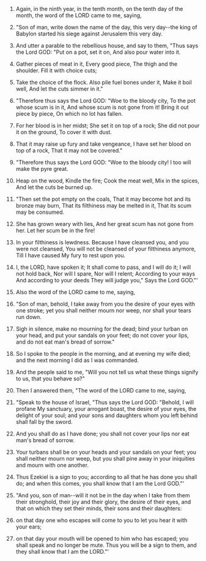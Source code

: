 
1. Again, in the ninth year, in the tenth month, on the tenth day of the month, the word of the LORD came to me, saying,

2. "Son of man, write down the name of the day, this very day--the king of Babylon started his siege against Jerusalem this very day.

3. And utter a parable to the rebellious house, and say to them, "Thus says the Lord GOD: "Put on a pot, set it on, And also pour water into it.

4. Gather pieces of meat in it, Every good piece, The thigh and the shoulder. Fill it with choice cuts;

5. Take the choice of the flock. Also pile fuel bones under it, Make it boil well, And let the cuts simmer in it."

6. "Therefore thus says the Lord GOD: "Woe to the bloody city, To the pot whose scum is in it, And whose scum is not gone from it! Bring it out piece by piece, On which no lot has fallen.

7. For her blood is in her midst; She set it on top of a rock; She did not pour it on the ground, To cover it with dust.

8. That it may raise up fury and take vengeance, I have set her blood on top of a rock, That it may not be covered."

9. "Therefore thus says the Lord GOD: "Woe to the bloody city! I too will make the pyre great.

10. Heap on the wood, Kindle the fire; Cook the meat well, Mix in the spices, And let the cuts be burned up.

11. "Then set the pot empty on the coals, That it may become hot and its bronze may burn, That its filthiness may be melted in it, That its scum may be consumed.

12. She has grown weary with lies, And her great scum has not gone from her. Let her scum be in the fire!

13. In your filthiness is lewdness. Because I have cleansed you, and you were not cleansed, You will not be cleansed of your filthiness anymore, Till I have caused My fury to rest upon you.

14. I, the LORD, have spoken it; It shall come to pass, and I will do it; I will not hold back, Nor will I spare, Nor will I relent; According to your ways And according to your deeds They will judge you," Says the Lord GOD."'

15. Also the word of the LORD came to me, saying,

16. "Son of man, behold, I take away from you the desire of your eyes with one stroke; yet you shall neither mourn nor weep, nor shall your tears run down.

17. Sigh in silence, make no mourning for the dead; bind your turban on your head, and put your sandals on your feet; do not cover your lips, and do not eat man's bread of sorrow."

18. So I spoke to the people in the morning, and at evening my wife died; and the next morning I did as I was commanded.

19. And the people said to me, "Will you not tell us what these things signify to us, that you behave so?"

20. Then I answered them, "The word of the LORD came to me, saying,

21. "Speak to the house of Israel, "Thus says the Lord GOD: "Behold, I will profane My sanctuary, your arrogant boast, the desire of your eyes, the delight of your soul; and your sons and daughters whom you left behind shall fall by the sword.

22. And you shall do as I have done; you shall not cover your lips nor eat man's bread of sorrow.

23. Your turbans shall be on your heads and your sandals on your feet; you shall neither mourn nor weep, but you shall pine away in your iniquities and mourn with one another.

24. Thus Ezekiel is a sign to you; according to all that he has done you shall do; and when this comes, you shall know that I am the Lord GOD."'

25. "And you, son of man--will it not be in the day when I take from them their stronghold, their joy and their glory, the desire of their eyes, and that on which they set their minds, their sons and their daughters:

26. on that day one who escapes will come to you to let you hear it with your ears;

27. on that day your mouth will be opened to him who has escaped; you shall speak and no longer be mute. Thus you will be a sign to them, and they shall know that I am the LORD."'


